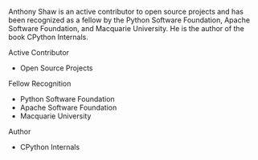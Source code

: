 Anthony Shaw is an active contributor to open source projects and has been recognized as a fellow by the Python Software Foundation, Apache Software Foundation, and Macquarie University. He is the author of the book CPython Internals.

Active Contributor
  - Open Source Projects
  
Fellow Recognition
  - Python Software Foundation
  - Apache Software Foundation
  - Macquarie University
  
Author
  - CPython Internals